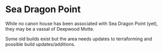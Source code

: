 
# Sea Dragon Point

<ProjectDetails
  floatRight
  region="North"
  house="undefined"
  type="Miscellaneous"
  status="Not Started"
  warp="/warp seadragon"
  projectLead="undefined"
  dateStarted="Invalid Date"
  dateCompleted="Invalid Date"
/>

While no canon house has been associated with Sea Dragon Point (yet), they may be a vassal of Deepwood Motte. 

Some old builds exist but the area needs updates to terraforming and possible build updates/additions.